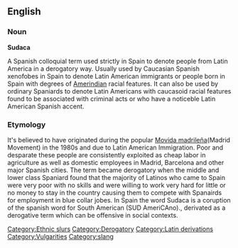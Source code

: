 ==English==

===Noun===
'''Sudaca''' {{sense|plural Sudacas}}

{{sense|normally considered offensive often considered vulgar}} A Spanish colloquial term used strictly in Spain to denote people from Latin America in a derogatory way. Usually used by Caucasian Spanish xenofobes in Spain to denote Latin American immigrants or people born in Spain with degrees of [[Amerindian]] racial features. It can also be used by ordinary Spaniards to denote Latin Americans with caucasoid racial features found to be associated with criminal acts or who have a noticeble Latin American Spanish accent. 

===Etymology===
It's believed to have originated during the popular [[Movida madrileña]](Madrid Movement) in the 1980s and due to Latin American Immigration. Poor and desparate these people are consistently exploited as cheap labor in agriculture as well as domestic employees in Madrid, Barcelona and other major Spanish cities. The term became derogatory when the middle and lower class Spaniard found that the majority of Latinos who came to Spain were very poor with no skills and were willing to work very hard for little or no money to stay in the country causing them to compete with Spanairds for employment in blue collar jobes. 
In Spain the word Sudaca is a coruption of the spanish word for South American (SUD AmeriCAno)., derivated as a derogative term which can be offensive in social contexts.


[[Category:Ethnic slurs]] 
[[Category:Derogatory]]
[[Category:Latin derivations]]
[[Category:Vulgarities]] 
[[Category:slang]]